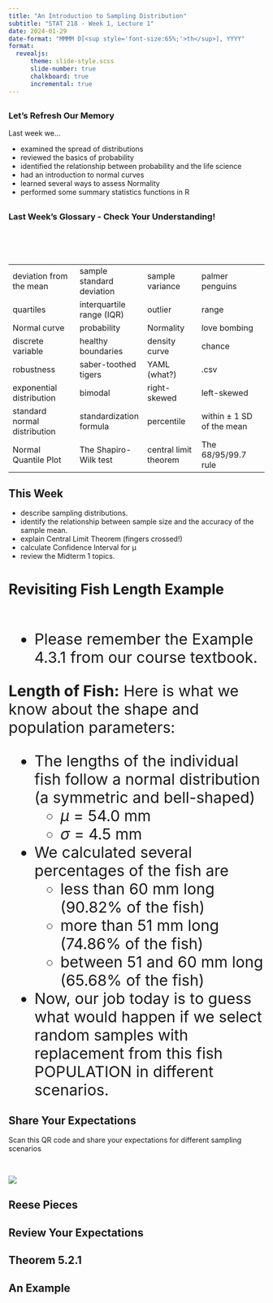 ```yaml
---
title: "An Introduction to Sampling Distribution"
subtitle: "STAT 218 - Week 1, Lecture 1"
date: 2024-01-29
date-format: "MMMM D[<sup style='font-size:65%;'>th</sup>], YYYY"
format: 
  revealjs:
      theme: slide-style.scss
      slide-number: true
      chalkboard: true
      incremental: true
---
```


## 
### Let's Refresh Our Memory

Last week we...

- examined the spread of distributions  
- reviewed the basics of probability 
- identified the relationship between probability and the life science 
- had an introduction to normal curves 
- learned several ways to assess Normality
- performed some summary statistics functions in R



## 
### Last Week's Glossary - Check Your Understanding!

::: {style="font-size: 19px"}

<br/><br/>

|                             |                           |                       |                             |
|:----------------------------|:--------------------------|:----------------------|-----------------------------|
| deviation from the mean     | sample standard deviation | sample variance       | palmer penguins             |
| quartiles                   | interquartile range (IQR) | outlier               | range                       |
| Normal curve                | probability               | Normality             | love bombing                |
| discrete variable           | healthy boundaries        | density curve         | chance                      |
| robustness                  | saber-toothed tigers      | YAML (what?)          | .csv                        |
| exponential distribution    | bimodal                   | right-skewed          | left-skewed                 |
| standard normal distribution| standardization formula   | percentile            | within $\pm$ 1 SD of the mean|
| Normal Quantile Plot        | The Shapiro-Wilk test     | central limit theorem | The 68/95/99.7 rule         |


:::


## This Week


- describe sampling distributions.  
- identify the relationship between sample size and the accuracy of the sample mean.  
- explain Central Limit Theorem (fingers crossed!) 
- calculate Confidence Interval for µ 
- review the Midterm 1 topics.


# Revisiting Fish Length Example
::: {style="font-size: 30px"}

## 

- Please remember the Example 4.3.1 from our course textbook. 

::: fragment
__Length of Fish:__ Here is what we know about the shape and population parameters:
::: 

- The lengths of the individual fish follow a normal distribution (a symmetric and bell-shaped)
  - $\mu$ = 54.0 mm 
  - $\sigma$ = 4.5 mm

- We calculated several percentages of the fish are
  - less than 60 mm long (90.82% of the fish)  
  - more than 51 mm long (74.86% of the fish)
  - between 51 and 60 mm long (65.68% of the fish)

- Now, our job today is to guess what would happen if we select random samples with replacement from this fish POPULATION in different scenarios. 

::: 

## Share Your Expectations

Scan this QR code and share your expectations for different sampling scenarios

<br>

![](img/qr-code.png){fig-align="center"}


## Reese Pieces

## Review Your Expectations

## Theorem 5.2.1

## An Example